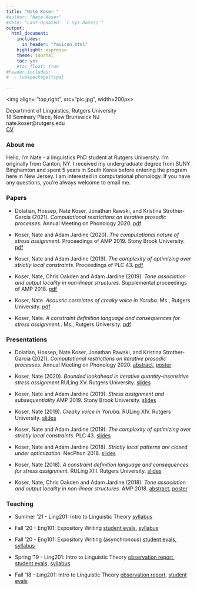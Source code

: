 ```yaml
---
title: "Nate Koser "
#author: "Nate Koser"
#date: "Last Updated: `r Sys.Date()`"
output: 
  html_document: 
    includes:
      in_header: "favicon.html"
    highlight: espresso
    theme: journal 
    toc: yes
    #toc_float: true
#header-includes:
#  - \usepackage{tipa}

---
```


 <img align= "top,right",  src="pic.jpg", width=200px>

<style>
    body .main-container {
        max-width: 700px;
    }
</style>


 
Department of Linguistics, Rutgers University 
<br>
18 Seminary Place, New Brunswick NJ
<br>
nate.koser@rutgers.edu
<br>
[CV](files/cv.pdf){target="_blank"}




### About me


Hello, I'm Nate - a linguistics PhD student at Rutgers University. I'm originally from Canton, NY. I received my undergraduate degree from SUNY Binghamton and spent 5 years in South Korea before entering the program here in New Jersey. I am interested in computational phonology. If you have any questions, you're always welcome to email me.

### Papers

<ul>
<li> Dolatian, Hossep, Nate Koser, Jonathan Rawski, and Kristina Strother-Garcia (2021). <i>Computational restrictions on iterative prosodic processes.</i> Annual Meeting on Phonology 2020. [pdf](files/amp2020proc.pdf)

<li> Koser, Nate and Adam Jardine (2020). <i>The computational nature of stress assignment.</i> Proceedings of AMP 2019. Stony Brook University. [pdf](files/amp2019proc.pdf) 

<li> Koser, Nate and Adam Jardine (2019). <i>The complexity of optimizing over strictly local constraints</i>. Proceedings of PLC 43. [pdf](files/plc2019proc.pdf) 

<li> Koser, Nate, Chris Oakden and Adam Jardine (2019). <i>Tone association and output locality in non-linear structures.</i> Supplemental proceedings of AMP 2018. [pdf](files/amp2018proceed.pdf) 

<li>Koser, Nate. <i>Acoustic correlates of creaky voice in Yoruba</i>. Ms., Rutgers University. [pdf](files/qp2.pdf)

<li>Koser, Nate. <i>A constraint definition language and consequences for stress assignment.</i>. Ms., Rutgers University. [pdf](files/qp1.pdf)
</ul>

### Presentations


<ul>
<li> Dolatian, Hossep, Nate Koser, Jonathan Rawski, and Kristina Strother-Garcia (2021). <i>Computational restrictions on iterative prosodic processes.</i> Annual Meeting on Phonology 2020. [abstract,](files/amp2020abstract.pdf) [poster](files/amp2020poster.pdf) 

<li> Koser, Nate (2020). <i>Bounded lookahead in iterative quantity-insensitive stress assignment</i> RULing XV. Rutgers University. [slides](files/ruling20.pdf)

<li> Koser, Nate and Adam Jardine (2019). <i>Stress assignment and subsequentiality</i> AMP 2019. Stony Brook University. [slides](files/amp2019slides.pdf)

<li> Koser, Nate (2019). <i>Creaky voice in Yoruba.</i> RULing XIV. Rutgers University. [slides](files/ruling19.pdf)

<li> Koser, Nate and Adam Jardine (2019). <i>The complexity of optimizing over strictly local constraints</i>. PLC 43. [slides](files/plcslides.pdf)

<li> Koser, Nate and Adam Jardine (2018). <i>Strictly local patterns are closed under optimization.</i> NecPhon 2018. [slides](files/necphonslides.pdf)

<li> Koser, Nate (2018). <i>A constraint definition language and consequences for stress assignment.</i> RULing XIII. Rutgers University. [slides](files/ruling18slides.pdf)

<li> Koser, Nate, Chris Oakden and Adam Jardine (2018). <i>Tone association and output locality in non-linear structures.</i> AMP 2018. [abstract,](files/amp2018.pdf) [poster](files/amp2018poster.pdf) 
</ul>

### Teaching

<ul>
<li>Summer '21 - Ling201: Intro to Linguistic Theory [syllabus](files/su21syll.pdf)

<li>Fall '20 - Eng101: Expository Writing [student evals,](files/f20fgsurvey.pdf) [syllabus](files/f20fgsyll.pdf)

<li>Fall '20 - Eng101: Expository Writing (asynchronous) [student evals,](files/f20grsurvey.pdf) [syllabus](files/f20grsyll.pdf)

<li>Spring '19 - Ling201: Intro to Linguistic Theory [observation report,](files/s19obs.pdf) [student evals,](files/s19survey.html) [syllabus](files/s19syll.pdf) 

<li>Fall '18 - Ling201: Intro to Linguistic Theory [observation report,](files/f18obs.pdf) [student evals](files/f18survey.html) 
</ul>


<br><br><br><br>


